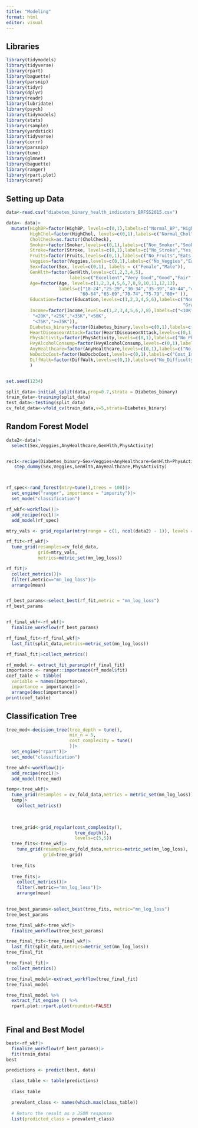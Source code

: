 ```yaml
---
title: "Modeling"
format: html
editor: visual
---
```


## Libraries

```r
library(tidymodels)
library(tidyverse)
library(rpart)
library(baguette)
library(parsnip)
library(tidyr)
library(dplyr)
library(readr)
library(lubridate)
library(psych)
library(tidymodels)
library(stats)
library(rsample)
library(yardstick)
library(tidyverse)
library(corrr)
library(parsnip)
library(tune)
library(glmnet)
library(baguette)
library(ranger)
library(rpart.plot)
library(caret)
```


## Setting up Data

```r

data<-read.csv("diabetes_binary_health_indicators_BRFSS2015.csv")

data<- data|>
  mutate(HighBP=factor(HighBP, levels=c(0,1),labels=c("Normal_BP","High_BP")),
         HighChol=factor(HighChol, levels=c(0,1),labels=c("Normal_Chol","High_Chol")),
         CholCheck=as.factor(CholCheck),
         Smoker=factor(Smoker,levels=c(0,1),labels=c("Non_Smoker","Smoker")),
         Stroke=factor(Stroke, levels=c(0,1),labels=c("No_Stroke","Yes_Stroke")),
         Fruits=factor(Fruits,levels=c(0,1),labels=c("No_Fruits","Eats_Fruits")),
         Veggies=factor(Veggies,levels=c(0,1),labels=c("No_Veggies","Eats_Veggies")),
         Sex=factor(Sex, level=c(0,1), labels = c("Female","Male")),
         GenHlth=factor(GenHlth,levels=c(1,2,3,4,5), 
                        labels=c("Excellent","Very_Good","Good","Fair","Poor")),
         Age=factor(Age, levels=c(1,2,3,4,5,6,7,8,9,10,11,12,13),
                    labels=c("18-24","25-29","30-34","35-39","40-44","45-49","50-54","55-59",
                            "60-64","65-69","70-74","75-79","80+" )),
         Education=factor(Education,levels=c(1,2,3,4,5,6),labels=c("None-K","Grades 1-8",
                                                                   "Grades 9-11","HS Diploma","Some College","Bachelor's Degree or Higher")),
         Income=factor(Income,levels=c(1,2,3,4,5,6,7,8),labels=c("<10K","<15K",
          "<20K","<25K","<35K","<50K",
          "<75K",">=75K")),
         Diabetes_binary=factor(Diabetes_binary,levels=c(0,1),labels=c("Not_Diabetic","Diabetic")),
         HeartDiseaseorAttack=factor(HeartDiseaseorAttack,levels=c(0,1),labels=c("No_Heart Disease","Heart_Disease")),
         PhysActivity=factor(PhysActivity,levels=c(0,1),labels=c("No_Physical Activity","Physical_Activity")),
         HvyAlcoholConsump=factor(HvyAlcoholConsump,levels=c(0,1),labels=c("Not_Heavy Drinker","Heavy_Drinker")),
         AnyHealthcare=factor(AnyHealthcare,levels=c(0,1),labels=c("No_Health_Coverage","Yes_Health_Coverage")),
         NoDocbcCost=factor(NoDocbcCost,levels=c(0,1),labels=c("Cost_Issue","Cost_Not_Issue")),
         DiffWalk=factor(DiffWalk,levels=c(0,1),labels=c("No_Difficulty_Walking","Difficulty_Walking"))
         )


set.seed(1234)

split_data<-initial_split(data,prop=0.7,strata = Diabetes_binary)
train_data<-training(split_data)
test_data<-testing(split_data)
cv_fold_data<-vfold_cv(train_data,v=5,strata=Diabetes_binary)
```


## Random Forest Model

```r
data2<-data|>
  select(Sex,Veggies,AnyHealthcare,GenHlth,PhysActivity)


rec1<-recipe(Diabetes_binary~Sex+Veggies+AnyHealthcare+GenHlth+PhysActivity,data=train_data)|>
   step_dummy(Sex,Veggies,GenHlth,AnyHealthcare,PhysActivity)



rf_spec<-rand_forest(mtry=tune(),trees = 100)|>
  set_engine("ranger", importance = "impurity")|>
  set_mode("classification")

rf_wkf<-workflow()|>
  add_recipe(rec1)|>
  add_model(rf_spec)

mtry_vals <- grid_regular(mtry(range = c(1, ncol(data2) - 1)), levels = 5)

rf_fit<-rf_wkf|>
  tune_grid(resamples=cv_fold_data,
            grid=mtry_vals,
            metrics=metric_set(mn_log_loss))

rf_fit|>
  collect_metrics()|>
  filter(.metric=="mn_log_loss")|>
  arrange(mean)


rf_best_params<-select_best(rf_fit,metric = "mn_log_loss")
rf_best_params


rf_final_wkf<-rf_wkf|>
  finalize_workflow(rf_best_params)

rf_final_fit<-rf_final_wkf|>
  last_fit(split_data,metrics=metric_set(mn_log_loss))

rf_final_fit|>collect_metrics()

rf_model <- extract_fit_parsnip(rf_final_fit)
importance <- ranger::importance(rf_model$fit)
coef_table <- tibble(
  variable = names(importance),
  importance = importance)|>
  arrange(desc(importance))
print(coef_table)


```



## Classification Tree
```r
tree_mod<-decision_tree(tree_depth = tune(),
                        min_n = 5,
                        cost_complexity = tune()
                        )|>
  set_engine("rpart")|>
  set_mode("classification")

tree_wkf<-workflow()|>
  add_recipe(rec1)|>
  add_model(tree_mod)

temp<-tree_wkf|>
  tune_grid(resamples = cv_fold_data,metrics = metric_set(mn_log_loss))
  temp|>
    collect_metrics()

  
  
  tree_grid<-grid_regular(cost_complexity(),
                          tree_depth(),
                          levels=c(5,5))
  tree_fits<-tree_wkf|>
    tune_grid(resamples=cv_fold_data,metrics=metric_set(mn_log_loss),
              grid=tree_grid)
  
  tree_fits
  
  tree_fits|>
    collect_metrics()|>
    filter(.metric=="mn_log_loss")|>
    arrange(mean)

  
tree_best_params<-select_best(tree_fits, metric="mn_log_loss")
tree_best_params

tree_final_wkf<-tree_wkf|>
  finalize_workflow(tree_best_params)

tree_final_fit<-tree_final_wkf|>
  last_fit(split_data,metrics=metric_set(mn_log_loss))
tree_final_fit

tree_final_fit|>
  collect_metrics()

tree_final_model<-extract_workflow(tree_final_fit)
tree_final_model

tree_final_model %>%
  extract_fit_engine () %>%
  rpart.plot::rpart.plot(roundint=FALSE)



```
## Final and Best Model

```r
best<-rf_wkf|>
  finalize_workflow(rf_best_params)|>
  fit(train_data)
best

predictions <- predict(best, data)

  class_table <- table(predictions)
  
  class_table

  prevalent_class <- names(which.max(class_table))
  
  # Return the result as a JSON response
  list(predicted_class = prevalent_class)
```



